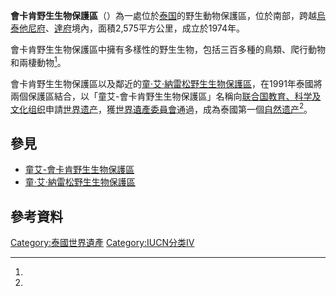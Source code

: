 {{Infobox protected area
| name           = 會卡肯野生生物保護區
| alt_name       = เขตรักษาพันธุ์สัตว์ป่าทุ่งใหญ่นเรศวร
| iucn_category  = IV
| photo          = ห้วยขาแข้ง 051.jpg
| photo_width    = 270
| photo_caption  = 會卡肯野生生物保護區
| location       = {{THA}}
| coordinates    = {{coords|15|25|5|N|99|13|57|E|display=inline, title}}
| area_km2       = 2575
| established    = 1974年
| governing_body = {{en-link|泰國國家公園，野生動物和植物保護部|Department of National Parks, Wildlife and Plant Conservation}}
| embedded       = {{Infobox UNESCO World Heritage Site
| child      = yes
| part_of    = [[童艾-會卡肯野生生物保護區|童艾-會卡肯野生生物保護區]]
| criteria   = {{UNESCO WHS type|(vii), (ix), (x)}}(vii), (ix), (x)
| ID         = 591
| year       = 1991
}}
}}
{{Contains thai text}}
{{location map+ | Thailand | width=150 | caption=會卡肯野生生物保護區在泰國的位置 | places=
{{location map~ | Thailand | lat=15.22 | long=99.23 | mark=red pog.svg}}
}}

'''會卡肯野生生物保護區'''（{{thai|t=เขตรักษาพันธุ์สัตว์ป่าห้วยขาแข้ง|r=Khet Raksa Phan Satpa Huai Kha Khaeng}}）為一處位於[[泰国|泰国]]的野生動物保護區，位於{{le|達瓦那山脈|Dawna Range}}南部，跨越[[烏泰他尼府|烏泰他尼府]]、[[達府|達府]]境內，面積2,575平方公里，成立於1974年。

會卡肯野生生物保護區中擁有多樣性的野生生物，包括三百多種的鳥類、爬行動物和兩棲動物<ref name="thainationalparks_huai-kha-khaeng"/>。

{{multiple image
| align = center
| total_width = 600
| image1   = Oriolus xanthornus, Black-hooded oriole - Huai Kha Khaeng (20641957825).jpg
| caption1 = [[黑头黄鹂|黑头黄鹂]]
| image2   = Pycnonotus aurigaster, Sooty-headed bulbul (juvenile) - Huai Kha Khaeng (20786239631).jpg
| caption2 = [[白喉红臀鹎|白喉红臀鹎]]
| image3   = Spilornis cheela, Crested serpent eagle - Huai Kha Khaeng (19861185213).jpg
| caption3 = [[大冠鷲|大冠鷲]]
| footer   = 會卡肯野生生物保護區內的鳥類
}}

會卡肯野生生物保護區以及鄰近的[[童·艾·納雷松野生生物保護區|童·艾·納雷松野生生物保護區]]，在1991年泰國將兩個保護區結合，以「童艾-會卡肯野生生物保護區」名稱向[[联合国教育、科学及文化组织|联合国教育、科学及文化组织]]申請[[世界遗产|世界遗产]]，獲[[世界遺產委員會|世界遺產委員會]]通過，成為泰國第一個[[自然遗产|自然遗产]]<ref name="UNESCO_591"/>。

== 參見 ==

{{Commons|Huai Kha Khaeng Wildlife Sanctuary}}
* [[童艾-會卡肯野生生物保護區|童艾-會卡肯野生生物保護區]]
* [[童·艾·納雷松野生生物保護區|童·艾·納雷松野生生物保護區]]

== 參考資料 ==

{{Reflist|30em|refs=

<ref name="thainationalparks_huai-kha-khaeng">{{cite web | url=https://www.thainationalparks.com/huai-kha-khaeng-wildlife-sanctuary | title=Huai Kha Khaeng Wildlife Sanctuaries | publisher=Thai National Parks | accessdate=2021-01-28 | language=en | archive-date=2021-01-13 | archive-url=https://web.archive.org/web/20210113073114/https://www.thainationalparks.com/huai-kha-khaeng-wildlife-sanctuary | dead-url=no }}</ref>

<ref name="UNESCO_591">{{cite web | url=http://whc.unesco.org/en/list/591/ | title=Thungyai-Huai Kha Khaeng Wildlife Sanctuaries | publisher=[[聯合國教科文組織|聯合國教科文組織]] | accessdate=2021-01-28 | language=en | archive-date=2021-01-24 | archive-url=https://web.archive.org/web/20210124164903/https://whc.unesco.org/en/list/591 | dead-url=no }}</ref>

}}

{{泰國世界遺產}}
[[Category:泰國世界遺產|Category:泰國世界遺產]]
[[Category:IUCN分类IV|Category:IUCN分类IV]]